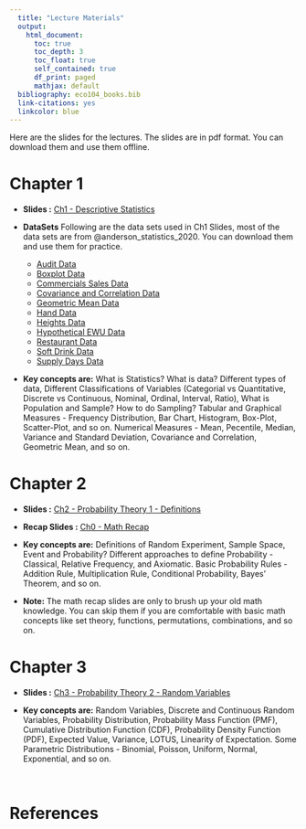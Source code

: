 ```yaml
---
  title: "Lecture Materials"
  output: 
    html_document:
      toc: true
      toc_depth: 3
      toc_float: true
      self_contained: true
      df_print: paged
      mathjax: default
  bibliography: eco104_books.bib  
  link-citations: yes
  linkcolor: blue
---
```

  


Here are the slides for the lectures. The slides are in pdf format. You can download them and use them offline.

# Chapter 1

- **Slides :** [Ch1 - Descriptive Statistics](slides/Ch1/01_desc_stats.pdf)
- **DataSets** Following are the data sets used in Ch1 Slides, most of the data sets are from @anderson_statistics_2020. You can download them and use them for practice.

  - [Audit Data](slides/Ch1/data_sets/Audit.xlsx)
  - [Boxplot Data](slides/Ch1/data_sets/Boxplot_Data.xlsx)
  - [Commercials Sales Data](slides/Ch1/data_sets/Commercials_Sales.xlsx)
  - [Covariance and Correlation Data](slides/Ch1/data_sets/Cov_Corr_Data.xlsx)
  - [Geometric Mean Data](slides/Ch1/data_sets/GeomMean.xlsx)
  - [Hand Data](slides/Ch1/data_sets/HandData.xlsx)
  - [Heights Data](slides/Ch1/data_sets/Heights.xlsx)
  - [Hypothetical EWU Data](slides/Ch1/data_sets/Hypothetical_EWU_Data.xlsx)
  - [Restaurant Data](slides/Ch1/data_sets/Restaurant.xlsx)
  - [Soft Drink Data](slides/Ch1/data_sets/SoftDrink.xlsx)
  - [Supply Days Data](slides/Ch1/data_sets/Supply_Days.xlsx)
  
- **Key concepts are:** What is Statistics? What is data? Different types of data, Different Classifications of Variables (Categorial vs Quantitative, Discrete vs Continuous, Nominal, Ordinal, Interval, Ratio), What is Population and Sample? How to do Sampling? Tabular and Graphical Measures - Frequency Distribution, Bar Chart, Histogram, Box-Plot, Scatter-Plot, and so on. Numerical Measures - Mean, Pecentile, Median, Variance and Standard Deviation, Covariance and Correlation, Geometric Mean, and so on.


# Chapter 2

- **Slides :** [Ch2 - Probability Theory 1 - Definitions](slides/Ch2/02_prob_theory_1.pdf) 
- **Recap Slides :** [Ch0 - Math Recap](slides/Ch2/00_math_recap_1.pdf)


- **Key concepts are:** Definitions of Random Experiment, Sample Space, Event and Probability? Different approaches to define Probability - Classical, Relative Frequency, and Axiomatic. Basic Probability Rules - Addition Rule, Multiplication Rule, Conditional Probability, Bayes' Theorem, and so on.

- **Note:** The math recap slides are only to brush up your old math knowledge. You can skip them if you are comfortable with basic math concepts like set theory, functions, permutations, combinations, and so on.

# Chapter 3

- **Slides :** [Ch3 - Probability Theory 2 - Random Variables](slides/Ch3/03_prob_theory_2.pdf)

- **Key concepts are:** Random Variables, Discrete and Continuous Random Variables, Probability Distribution, Probability Mass Function (PMF), Cumulative Distribution Function (CDF), Probability Density Function (PDF), Expected Value, Variance, LOTUS, Linearity of Expectation. Some Parametric Distributions - Binomial, Poisson, Uniform, Normal, Exponential, and so on.

<br>




# **References**

<div id="refs"></div>

<div style="height:10cm;"></div>



